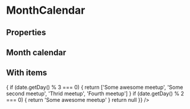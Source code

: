 
<Meta title="Components|Calendar/Month" component={MonthCalendar} />

# MonthCalendar

## Properties

<Props of={MonthCalendar} />

## Month calendar

<Preview>
  <Story name="Basic usage">
    <MonthCalendar onClickDay={console.log} />
  </Story>
</Preview>

## With items

<Preview>
  <Story name="With items">
    <MonthCalendar
      onClickDay={console.log}
      onClickItem={console.log}
      renderDay={date => {
        if (date.getDay() % 3 === 0) {
          return ['Some awesome meetup', 'Some second meetup', 'Thrid meetup', 'Fourth meetup']
        }
        if (date.getDay() % 2 === 0) {
          return 'Some awesome meetup'
        }
        return null
      }}
    />
  </Story>
</Preview>
